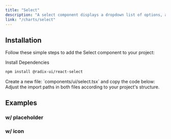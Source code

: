 ```yaml
---
title: "Select"
description: "A select component displays a dropdown list of options, allowing users to pick one from the list."
link: "/charts/select"
---
```


<ComponentPreview name="select-demo" />

## Installation

Follow these simple steps to add the Select component to your project:

<Steps>

<Step>Install Dependencies</Step>

```bash
npm install @radix-ui/react-select
```

<Step>
    Create a new file: `components/ui/select.tsx` and copy the code below:
</Step>

<CollapsibleSource name="select" />

<Step>
    Adjust the import paths in both files according to your project's structure.
</Step>

</Steps>

## Examples

### w/ placeholder

<ComponentPreview name="select-placeholder" />

### w/ icon

<ComponentPreview name="select-icon" />
